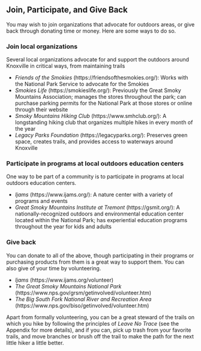 ## Join, Participate, and Give Back

You may wish to join organizations that advocate for outdoors areas, or give back through donating time or money. Here are some ways to do so.

### Join local organizations

Several local organizations advocate for and support the outdoors around Knoxville in critical ways, from maintaining trails

-   *Friends of the Smokies* (https://friendsofthesmokies.org/): Works with the National Park Service to advocate for the Smokies
-   *Smokies Life* (https://smokieslife.org/): Previously the Great Smoky Mountains Association; manages the stores throughout the park; can purchase parking permits for the National Park at those stores or online through their website
-   *Smoky Mountains Hiking Club* (https://www.smhclub.org/): A longstanding hiking club that organizes multiple hikes in every month of the year
-   *Legacy Parks Foundation* (https://legacyparks.org/): Preserves green space, creates trails, and provides access to waterways around Knoxville

### Participate in programs at local outdoors education centers

One way to be part of a community is to participate in programs at local outdoors education centers.

-   *Ijams* (https://www.ijams.org/): A nature center with a variety of programs and events
-   *Great Smoky Mountains Institute at Tremont* (https://gsmit.org/): A nationally-recognized outdoors and environmental education center located within the National Park; has experiential education programs throughout the year for kids and adults

### Give back

You can donate to all of the above, though participating in their programs or purchasing products from them is a great way to support them. You can also give of your time by volunteering.

-   *Ijams* (https://www.ijams.org/volunteer)
-   *The Great Smoky Mountains National Park* (https://www.nps.gov/grsm/getinvolved/volunteer.htm)
-   *The Big South Fork National River and Recreation Area* (https://www.nps.gov/biso/getinvolved/volunteer.htm)

Apart from formally volunteering, you can be a great steward of the trails on which you hike by following the principles of *Leave No Trace* (see the Appendix for more details), and if you can, pick up trash from your favorite trails, and move branches or brush off the trail to make the path for the next little hiker a little better.
